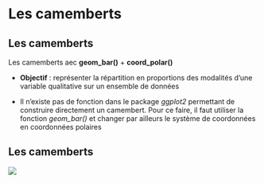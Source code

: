 # Les camemberts {.backgroundTitre}

## Les camemberts

Les camemberts aec **geom_bar()** + **coord_polar()**

-   **Objectif** : représenter la répartition en proportions des modalités d'une variable qualitative sur un ensemble de données

-   Il n'existe pas de fonction dans le package *ggplot2* permettant de construire directement un camembert. Pour ce faire, il faut utiliser la fonction *geom_bar()* et changer par ailleurs le système de coordonnées en coordonnées polaires

## Les camemberts

![](img/clipboard-camenbert1.png){fig-align="center"}
